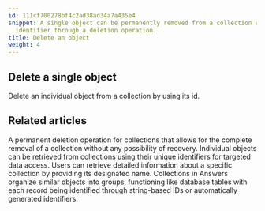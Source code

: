 ```yaml
---
id: 111cf700278bf4c2ad38ad34a7a435e4
snippet: A single object can be permanently removed from a collection using its unique
  identifier through a deletion operation.
title: Delete an object
weight: 4
---
```


## Delete a single object

Delete an individual object from a collection by using its id.


## Related articles
<CardGrid>
<LinkTitleCard header="<b>Collections > Delete a collection</b>" href="/products/answers/collections/delete-collection/" > A permanent deletion operation for collections that allows for the complete removal of a collection without any possibility of recovery. </LinkTitleCard>
<LinkTitleCard header="<b>Objects > Get an object</b>" href="/products/answers/objects/get-object/" > Individual objects can be retrieved from collections using their unique identifiers for targeted data access. </LinkTitleCard>
<LinkTitleCard header="<b>Collections > Get a collection</b>" href="/products/answers/collections/get-collection/" > Users can retrieve detailed information about a specific collection by providing its designated name. </LinkTitleCard>
<LinkTitleCard header="<b>Collections > Update a collection</b>" href="/products/answers/collections/update-collection/" > Collections in Answers organize similar objects into groups, functioning like database tables with each record being identified through string-based IDs or automatically generated identifiers. </LinkTitleCard>
</CardGrid>